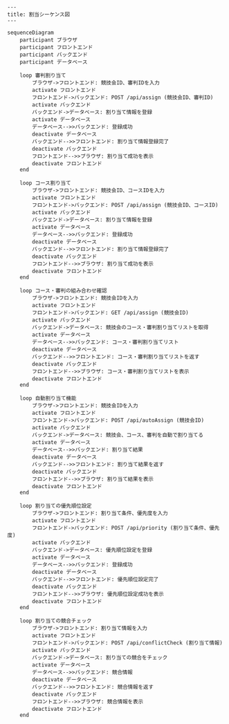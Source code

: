 ```mermaid
---
title: 割当シーケンス図
---

sequenceDiagram
    participant ブラウザ
    participant フロントエンド
    participant バックエンド
    participant データベース

    loop 審判割り当て
        ブラウザ->フロントエンド: 競技会ID、審判IDを入力
        activate フロントエンド
        フロントエンド->バックエンド: POST /api/assign (競技会ID、審判ID)
        activate バックエンド
        バックエンド->データベース: 割り当て情報を登録
        activate データベース
        データベース-->>バックエンド: 登録成功
        deactivate データベース
        バックエンド-->>フロントエンド: 割り当て情報登録完了
        deactivate バックエンド
        フロントエンド-->>ブラウザ: 割り当て成功を表示
        deactivate フロントエンド
    end

    loop コース割り当て
        ブラウザ->フロントエンド: 競技会ID、コースIDを入力
        activate フロントエンド
        フロントエンド->バックエンド: POST /api/assign (競技会ID、コースID)
        activate バックエンド
        バックエンド->データベース: 割り当て情報を登録
        activate データベース
        データベース-->>バックエンド: 登録成功
        deactivate データベース
        バックエンド-->>フロントエンド: 割り当て情報登録完了
        deactivate バックエンド
        フロントエンド-->>ブラウザ: 割り当て成功を表示
        deactivate フロントエンド
    end

    loop コース・審判の組み合わせ確認
        ブラウザ->フロントエンド: 競技会IDを入力
        activate フロントエンド
        フロントエンド->バックエンド: GET /api/assign (競技会ID)
        activate バックエンド
        バックエンド->データベース: 競技会のコース・審判割り当てリストを取得
        activate データベース
        データベース-->>バックエンド: コース・審判割り当てリスト
        deactivate データベース
        バックエンド-->>フロントエンド: コース・審判割り当てリストを返す
        deactivate バックエンド
        フロントエンド-->>ブラウザ: コース・審判割り当てリストを表示
        deactivate フロントエンド
    end

    loop 自動割り当て機能
        ブラウザ->フロントエンド: 競技会IDを入力
        activate フロントエンド
        フロントエンド->バックエンド: POST /api/autoAssign (競技会ID)
        activate バックエンド
        バックエンド->データベース: 競技会、コース、審判を自動で割り当てる
        activate データベース
        データベース-->>バックエンド: 割り当て結果
        deactivate データベース
        バックエンド-->>フロントエンド: 割り当て結果を返す
        deactivate バックエンド
        フロントエンド-->>ブラウザ: 割り当て結果を表示
        deactivate フロントエンド
    end

    loop 割り当ての優先順位設定
        ブラウザ->フロントエンド: 割り当て条件、優先度を入力
        activate フロントエンド
        フロントエンド->バックエンド: POST /api/priority (割り当て条件、優先度)
        activate バックエンド
        バックエンド->データベース: 優先順位設定を登録
        activate データベース
        データベース-->>バックエンド: 登録成功
        deactivate データベース
        バックエンド-->>フロントエンド: 優先順位設定完了
        deactivate バックエンド
        フロントエンド-->>ブラウザ: 優先順位設定成功を表示
        deactivate フロントエンド
    end

    loop 割り当ての競合チェック
        ブラウザ->フロントエンド: 割り当て情報を入力
        activate フロントエンド
        フロントエンド->バックエンド: POST /api/conflictCheck (割り当て情報)
        activate バックエンド
        バックエンド->データベース: 割り当ての競合をチェック
        activate データベース
        データベース-->>バックエンド: 競合情報
        deactivate データベース
        バックエンド-->>フロントエンド: 競合情報を返す
        deactivate バックエンド
        フロントエンド-->>ブラウザ: 競合情報を表示
        deactivate フロントエンド
    end
```

